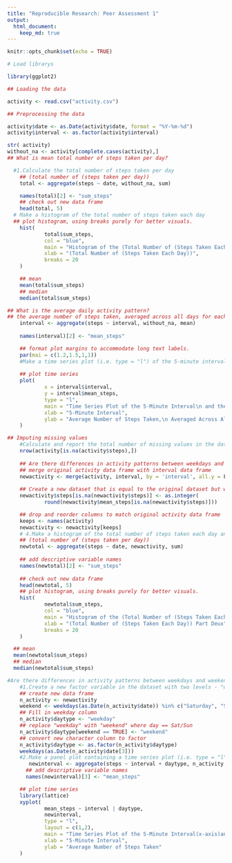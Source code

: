 ---
title: "Reproducible Research: Peer Assessment 1"
output: 
  html_document:
    keep_md: true
---

```{r}
knitr::opts_chunk$set(echo = TRUE)

# Load librarys

library(ggplot2) 

## Loading the data

activity <- read.csv("activity.csv")

## Preprocessing the data

activity$date <- as.Date(activity$date, format = "%Y-%m-%d")
activity$interval <- as.factor(activity$interval)

str( activity)
without_na <- activity[complete.cases(activity),]
## What is mean total number of steps taken per day?

  #1.Calculate the total number of steps taken per day
    ## (total number of (steps taken per day))
    total <- aggregate(steps ~ date, without_na, sum)

    names(total)[2] <- "sum_steps"
    ## check out new data frame
    head(total, 5)
  # Make a histogram of the total number of steps taken each day
  ## plot histogram, using breaks purely for better visuals.
    hist(
            total$sum_steps,
            col = "blue",
            main = "Histogram of the (Total Number of (Steps Taken Each Day))",
            xlab = "(Total Number of (Steps Taken Each Day))",
            breaks = 20
    )

    ## mean
    mean(total$sum_steps)
    ## median
    median(total$sum_steps)

## What is the average daily activity pattern?
## the average number of steps taken, averaged across all days for each 5-minute interval
    interval <- aggregate(steps ~ interval, without_na, mean)
    
    names(interval)[2] <- "mean_steps"

    ## format plot margins to accommodate long text labels.
    par(mai = c(1.2,1.5,1,1))
    #Make a time series plot (i.e. type = "l") of the 5-minute interval (x-axis) and the average number     of steps taken, averaged across all days (y-axis)
    
    ## plot time series
    plot(
            x = interval$interval,
            y = interval$mean_steps,
            type = "l",
            main = "Time Series Plot of the 5-Minute Interval\n and the Average Number of Steps Taken, Averaged Across All Days",
            xlab = "5-Minute Interval",
            ylab = "Average Number of Steps Taken,\n Averaged Across All Days"
    )

## Imputing missing values
    #Calculate and report the total number of missing values in the dataset (i.e. the total number of       rows with NAs)
    nrow(activity[is.na(activity$steps),])
    
    ## Are there differences in activity patterns between weekdays and weekends?
    ## merge original activity data frame with interval data frame
    newactivity <- merge(activity, interval, by = 'interval', all.y = F)
    
    ## Create a new dataset that is equal to the original dataset but with the missing data filled in.
    newactivity$steps[is.na(newactivity$steps)] <- as.integer(
            round(newactivity$mean_steps[is.na(newactivity$steps)]))

    ## drop and reorder columns to match original activity data frame
    keeps <- names(activity)
    newactivity <- newactivity[keeps]
    # 4.Make a histogram of the total number of steps taken each day and Calculate and report the mean and median total number of steps taken per day
    ## (total number of (steps taken per day))
    newtotal <- aggregate(steps ~ date, newactivity, sum)
    
    ## add descriptive variable names
    names(newtotal)[2] <- "sum_steps"
    
    ## check out new data frame
    head(newtotal, 5)
    ## plot histogram, using breaks purely for better visuals.
    hist(
            newtotal$sum_steps,
            col = "blue",
            main = "Histogram of the (Total Number of (Steps Taken Each Day))\nPart Deux",
            xlab = "(Total Number of (Steps Taken Each Day)) Part Deux",
            breaks = 20
    )

  ## mean
  mean(newtotal$sum_steps)
  ## median
  median(newtotal$sum_steps)

#Are there differences in activity patterns between weekdays and weekends?
    #1.Create a new factor variable in the dataset with two levels - "weekday" and "weekend" indicating     whether a given date is a weekday or weekend day..
    ## create new data frame
    n_activity <- newactivity
    weekend <- weekdays(as.Date(n_activity$date)) %in% c("Saturday", "Sunday")
    ## Fill in weekday column
    n_activity$daytype <- "weekday"
    ## replace "weekday" with "weekend" where day == Sat/Sun
    n_activity$daytype[weekend == TRUE] <- "weekend"
    ## convert new character column to factor
    n_activity$daytype <- as.factor(n_activity$daytype)
    weekdays(as.Date(n_activity$date[3]))
    #2.Make a panel plot containing a time series plot (i.e. type = "l") of the 5-minute interval             (x-axis) and the average number of steps taken, averaged across all weekday days or weekend days          (y-axis)
       newinterval <- aggregate(steps ~ interval + daytype, n_activity, mean)
      ## add descriptive variable names
      names(newinterval)[3] <- "mean_steps"

    ## plot time series
    library(lattice)
    xyplot(
            mean_steps ~ interval | daytype,
            newinterval,
            type = "l",
            layout = c(1,2),
            main = "Time Series Plot of the 5-Minute Interval(x-axis)and the Average Number of Steps      Taken,Averaged Across All Weekday Days or Weekend Days(y-axis)",
            xlab = "5-Minute Interval",
            ylab = "Average Number of Steps Taken"
    )
```